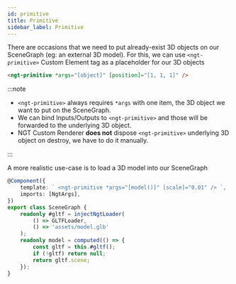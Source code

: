 ```yaml
---
id: primitive
title: Primitive
sidebar_label: Primitive
---
```


There are occasions that we need to put already-exist 3D objects on our SceneGraph (eg: an external 3D model). For this,
we can use `<ngt-primitive>` Custom Element tag as a placeholder for our 3D objects

```html
<ngt-primitive *args="[object]" [position]="[1, 1, 1]" />
```

:::note

-   `<ngt-primitive>` always requires `*args` with one item, the 3D object we want to put on the SceneGraph.
-   We can bind Inputs/Outputs to `<ngt-primitive>` and those will be forwarded to the underlying 3D object.
-   NGT Custom Renderer **does not** dispose `<ngt-primitive>` underlying 3D object on destroy, we have to do it manually.

:::

A more realistic use-case is to load a 3D model into our SceneGraph

```ts
@Component({
    template: ` <ngt-primitive *args="[model()]" [scale]="0.01" /> `,
    imports: [NgtArgs],
})
export class SceneGraph {
    readonly #gltf = injectNgtLoader(
        () => GLTFLoader,
        () => 'assets/model.glb'
    );
    readonly model = computed(() => {
        const gltf = this.#gltf();
        if (!gltf) return null;
        return gltf.scene;
    });
}
```

